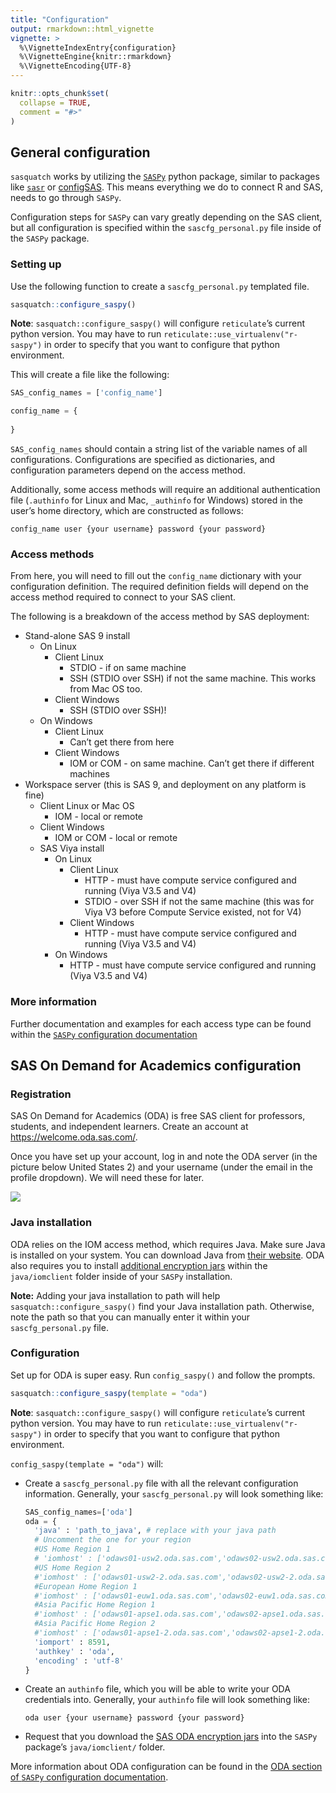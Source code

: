 ```yaml
---
title: "Configuration"
output: rmarkdown::html_vignette
vignette: >
  %\VignetteIndexEntry{configuration}
  %\VignetteEngine{knitr::rmarkdown}
  %\VignetteEncoding{UTF-8}
---
```


```r
knitr::opts_chunk$set(
  collapse = TRUE,
  comment = "#>"
)
```

## General configuration

`sasquatch` works by utilizing the [`SASPy`](https://sassoftware.github.io/saspy/) python package, similar to packages like [`sasr`](https://github.com/insightsengineering/sasr) or [configSAS](https://github.com/baselr/configSAS). This means everything we do to connect R and SAS, needs to go through `SASPy`.

Configuration steps for `SASPy` can vary greatly depending on the SAS client, but all configuration is specified within the `sascfg_personal.py` file inside of the `SASPy` package.

### Setting up

Use the following function to create a `sascfg_personal.py` templated file.

```r
sasquatch::configure_saspy()
```

**Note**: `sasquatch::configure_saspy()` will configure `reticulate`'s current python version. You may have to run `reticulate::use_virtualenv("r-saspy")` in order to specify that you want to configure that python environment.

This will create a file like the following:

```python
SAS_config_names = ['config_name']

config_name = {
	
}
```

`SAS_config_names` should contain a string list of the variable names of all configurations. Configurations are specified as dictionaries, and configuration parameters depend on the access method.

Additionally, some access methods will require an additional authentication file (`.authinfo` for Linux and Mac, `_authinfo` for Windows) stored in the user's home directory, which are constructed as follows:

```
config_name user {your username} password {your password}
```

### Access methods

From here, you will need to fill out the `config_name` dictionary with your
configuration definition. The required definition fields will depend on the 
access method required to connect to your SAS client.

The following is a breakdown of the access method by SAS deployment:

* Stand-alone SAS 9 install  
  * On Linux  
    * Client Linux  
      * STDIO - if on same machine  
      * SSH (STDIO over SSH) if not the same machine. This works from Mac OS too.  
    * Client Windows  
      * SSH (STDIO over SSH)!  
  * On Windows  
    * Client Linux  
      * Can't get there from here  
    * Client Windows  
      * IOM or COM - on same machine. Can't get there if different machines  
* Workspace server (this is SAS 9, and deployment on any platform is fine)  
  * Client Linux or Mac OS  
    * IOM - local or remote  
  * Client Windows  
    * IOM or COM - local or remote  
  * SAS Viya install  
    * On Linux  
      * Client Linux  
        * HTTP - must have compute service configured and running (Viya V3.5 and V4)  
        * STDIO - over SSH if not the same machine (this was for Viya V3 before Compute Service existed, not for V4)  
      * Client Windows  
        * HTTP - must have compute service configured and running (Viya V3.5 and V4)  
    * On Windows  
      * HTTP - must have compute service configured and running (Viya V3.5 and V4)  

### More information

Further documentation and examples for each access type can be found within the 
[`SASPy` configuration documentation](https://sassoftware.github.io/saspy/configuration.html)

## SAS On Demand for Academics configuration

### Registration

SAS On Demand for Academics (ODA) is free SAS client for professors, students, and independent learners. Create an account at <https://welcome.oda.sas.com/>.

Once you have set up your account, log in and note the ODA server (in the picture below United States 2) and your username (under the email in the profile dropdown). We will need these for later.

![](../man/figures/sas_oda.png)

### Java installation

ODA relies on the IOM access method, which requires Java. Make sure Java is installed on your system. You can download Java from [their website](https://www.java.com/en/download/). 
ODA also requires you to install [additional encryption jars](https://support.sas.com/downloads/package.htm?pid=2494) within the `java/iomclient` folder inside of your `SASPy` installation.

**Note:** Adding your java installation to path will help `sasquatch::configure_saspy()` find your Java installation path. Otherwise, note the path so that you can manually enter it 
within your `sascfg_personal.py` file.

### Configuration

Set up for ODA is super easy. Run `config_saspy()` and follow the prompts.

```r
sasquatch::configure_saspy(template = "oda")
```

**Note**: `sasquatch::configure_saspy()` will configure `reticulate`'s current python version. You may have to run `reticulate::use_virtualenv("r-saspy")` in order to specify that you want to configure that python environment.

`config_saspy(template = "oda")` will:

- Create a `sascfg_personal.py` file with all the relevant configuration information.
  Generally, your `sascfg_personal.py` will look something like:
  ```python
  SAS_config_names=['oda']
  oda = {
    'java' : 'path_to_java', # replace with your java path
    # Uncomment the one for your region
    #US Home Region 1
    # 'iomhost' : ['odaws01-usw2.oda.sas.com','odaws02-usw2.oda.sas.com','odaws03-usw2.oda.sas.com','odaws04-usw2.oda.sas.com'],
    #US Home Region 2
    #'iomhost' : ['odaws01-usw2-2.oda.sas.com','odaws02-usw2-2.oda.sas.com'],
    #European Home Region 1
    #'iomhost' : ['odaws01-euw1.oda.sas.com','odaws02-euw1.oda.sas.com'], 
    #Asia Pacific Home Region 1
    #'iomhost' : ['odaws01-apse1.oda.sas.com','odaws02-apse1.oda.sas.com'],
    #Asia Pacific Home Region 2
    #'iomhost' : ['odaws01-apse1-2.oda.sas.com','odaws02-apse1-2.oda.sas.com'],
    'iomport' : 8591,
    'authkey' : 'oda',
    'encoding' : 'utf-8'
  }
  ```
- Create an `authinfo` file, which you will be able to write your ODA credentials into.
  Generally, your `authinfo` file will look something like:
  ```
  oda user {your username} password {your password}
  ```
- Request that you download the [SAS ODA encryption jars](https://support.sas.com/downloads/package.htm?pid=2494) into the `SASPy` package's `java/iomclient/` folder.

More information about ODA configuration can be found in the [ODA section of `SASPy` configuration documentation](https://sassoftware.github.io/saspy/configuration.html#iom).
